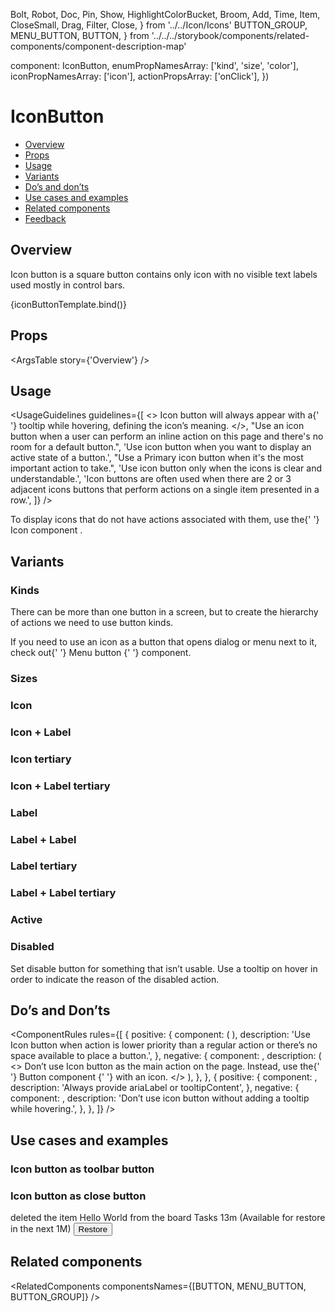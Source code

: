   Bolt,
  Robot,
  Doc,
  Pin,
  Show,
  HighlightColorBucket,
  Broom,
  Add,
  Time,
  Item,
  CloseSmall,
  Drag,
  Filter,
  Close,
} from '../../Icon/Icons'
  BUTTON_GROUP,
  MENU_BUTTON,
  BUTTON,
} from '../../../storybook/components/related-components/component-description-map'

  component: IconButton,
  enumPropNamesArray: ['kind', 'size', 'color'],
  iconPropNamesArray: ['icon'],
  actionPropsArray: ['onClick'],
})

<Meta
  title='Buttons/Icon Button'
  component={IconButton}
  argTypes={metaSettings.argTypes}
  decorators={metaSettings.decorators}
/>

<!--- Component template -->


<!--- Component documentation -->

# IconButton

- [Overview](#overview)
- [Props](#props)
- [Usage](#usage)
- [Variants](#variants)
- [Do’s and don’ts](#dos-and-donts)
- [Use cases and examples](#use-cases-and-examples)
- [Related components](#related-components)
- [Feedback](#feedback)

## Overview

Icon button is a square button contains only icon with no visible text labels used mostly in control bars.

<Canvas>
  <Story name='Overview' args={{ ariaLabel: 'Close' }}>
    {iconButtonTemplate.bind()}
  </Story>
</Canvas>

## Props

<ArgsTable story={'Overview'} />

## Usage

<UsageGuidelines
  guidelines={[
    <>
      Icon button will always appear with a{' '}
      <Link href='/?path=/docs/popover-tooltip--overview'>tooltip</Link> while hovering, defining
      the icon’s meaning.
    </>,
    "Use an icon button when a user can perform an inline action on this page and there's no room for a default button.",
    'Use icon button when you want to display an active state of a button.',
    "Use a Primary icon button when it's the most important action to take.",
    'Use icon button only when the icons is clear and understandable.',
    'Icon buttons are often used when there are 2 or 3 adjacent icons buttons that perform actions on a single item presented in a row.',
  ]}
/>

<Tip title='Check yourself'>
  To display icons that do not have actions associated with them, use the{' '}
  <Link href='/?path=/docs/components-icon--overview' size={Link.sizes.SMALL} withoutSpacing>
    Icon component
  </Link>
  .
</Tip>

## Variants

### Kinds

There can be more than one button in a screen, but to create the hierarchy of actions we need to use button kinds.

<Canvas>
  <Story name='Kinds'>
    <div
      style={{
        display: 'flex',
        justifyContent: 'space-evenly',
        alignItems: 'center',
        width: '100%',
      }}
    >
      <IconButton icon={Close} kind={IconButton.kinds?.PRIMARY} ariaLabel='My primary IconButton' />
      <IconButton
        icon={Close}
        kind={IconButton.kinds?.TERTIARY}
        ariaLabel='My tertiary IconButton'
      />
      <IconButton
        icon={Close}
        kind={IconButton.kinds?.PRIMARY}
        ariaLabel='My primary IconButton'
        shape='Square'
      />
      <IconButton
        icon={Close}
        kind={IconButton.kinds?.TERTIARY}
        ariaLabel='My tertiary IconButton'
        shape='Square'
      />
    </div>
  </Story>
</Canvas>

<Tip>
  If you need to use an icon as a button that opens dialog or menu next to it, check out{' '}
  <Link href='/?path=/docs/buttons-menubutton--overview' size={Link.sizes.SMALL} withoutSpacing>
    Menu button
  </Link>{' '}
  component.
</Tip>

### Sizes

<Canvas>
  <Story name='Sizes'>
    <div
      style={{
        display: 'flex',
        justifyContent: 'space-evenly',
        alignItems: 'center',
        width: '100%',
      }}
    >
      <IconButton
        size={IconButton.sizes?.SMALL}
        icon={Close}
        kind={IconButton.kinds?.PRIMARY}
        ariaLabel='My small IconButton'
        key='small'
      />
      <IconButton
        size={IconButton.sizes?.SMALL}
        icon={Close}
        kind={IconButton.kinds?.PRIMARY}
        ariaLabel='My small IconButton'
        key='small'
        shape='Square'
      />
      <IconButton
        size={IconButton.sizes?.LARGE}
        icon={Close}
        kind={IconButton.kinds?.PRIMARY}
        ariaLabel='My large IconButton'
        key='large'
      />
      <IconButton
        size={IconButton.sizes?.LARGE}
        icon={Close}
        kind={IconButton.kinds?.PRIMARY}
        ariaLabel='My large IconButton'
        key='large'
        shape='Square'
      />
    </div>
  </Story>
</Canvas>

### Icon

<Canvas>
  <Story name='Icon'>
    <div
      style={{
        display: 'flex',
        justifyContent: 'space-evenly',
        alignItems: 'center',
        width: '100%',
      }}
    >
      <IconButton
        size={IconButton.sizes?.SMALL}
        icon={Close}
        kind={IconButton.kinds?.PRIMARY}
        ariaLabel='My Primary Small Icon Button'
      />
      <IconButton
        size={IconButton.sizes?.LARGE}
        icon={Close}
        kind={IconButton.kinds?.PRIMARY}
        ariaLabel='My Primary Large Icon Button'
      />
      <IconButton
        size={IconButton.sizes?.SMALL}
        icon={Close}
        kind={IconButton.kinds?.PRIMARY}
        ariaLabel='My Primary Small Icon Button'
        shape='Square'
      />
      <IconButton
        size={IconButton.sizes?.LARGE}
        icon={Close}
        kind={IconButton.kinds?.PRIMARY}
        ariaLabel='My Primary Large Icon Button'
        shape='Square'
      />
    </div>
  </Story>
</Canvas>

### Icon + Label

<Canvas>
  <Story name='Icon + Label'>
    <div
      style={{
        display: 'flex',
        justifyContent: 'space-evenly',
        alignItems: 'center',
        width: '100%',
      }}
    >
      <IconButton
        size={IconButton.sizes?.SMALL}
        icon={Close}
        kind={IconButton.kinds?.PRIMARY}
        ariaLabel='My IconLabel Button'
        label='label'
      />
      <IconButton
        size={IconButton.sizes?.LARGE}
        icon={Close}
        kind={IconButton.kinds?.PRIMARY}
        ariaLabel='My IconLabel Button'
        label='label'
      />
      <IconButton
        size={IconButton.sizes?.SMALL}
        icon={Close}
        kind={IconButton.kinds?.PRIMARY}
        ariaLabel='My IconLabel Button'
        label='label'
        shape='Square'
      />
      <IconButton
        size={IconButton.sizes?.LARGE}
        icon={Close}
        kind={IconButton.kinds?.PRIMARY}
        ariaLabel='My IconLabel Button'
        label='label'
        shape='Square'
      />
    </div>
  </Story>
</Canvas>

### Icon tertiary

<Canvas>
  <Story name='Icon tertiary'>
    <div
      style={{
        display: 'flex',
        justifyContent: 'space-evenly',
        alignItems: 'center',
        width: '100%',
      }}
    >
      <IconButton
        size={IconButton.sizes?.SMALL}
        icon={Close}
        kind={IconButton.kinds?.TERTIARY}
        ariaLabel='My Tertiary Small Icon Button'
      />
      <IconButton
        size={IconButton.sizes?.LARGE}
        icon={Close}
        kind={IconButton.kinds?.TERTIARY}
        ariaLabel='My Tertiary Large Icon Button'
      />
      <IconButton
        size={IconButton.sizes?.SMALL}
        icon={Close}
        kind={IconButton.kinds?.TERTIARY}
        ariaLabel='My Tertiary Small Icon Button'
        shape='Square'
      />
      <IconButton
        size={IconButton.sizes?.LARGE}
        icon={Close}
        kind={IconButton.kinds?.TERTIARY}
        ariaLabel='My Tertiary Large Icon Button'
        shape='Square'
      />
    </div>
  </Story>
</Canvas>

### Icon + Label tertiary

<Canvas>
  <Story name='Icon + Label tertiary'>
    <div
      style={{
        display: 'flex',
        justifyContent: 'space-evenly',
        alignItems: 'center',
        width: '100%',
      }}
    >
      <IconButton
        size={IconButton.sizes?.SMALL}
        icon={Close}
        kind={IconButton.kinds?.TERTIARY}
        ariaLabel='My Tertiary Small Icon Button With Label'
        label='label'
      />
      <IconButton
        size={IconButton.sizes?.LARGE}
        icon={Close}
        kind={IconButton.kinds?.TERTIARY}
        ariaLabel='My Tertiary Large Icon Button With Label'
        label='label'
      />
      <IconButton
        size={IconButton.sizes?.SMALL}
        icon={Close}
        kind={IconButton.kinds?.TERTIARY}
        ariaLabel='My Tertiary Small Icon Button With Label'
        label='label'
        shape='Square'
      />
      <IconButton
        size={IconButton.sizes?.LARGE}
        icon={Close}
        kind={IconButton.kinds?.TERTIARY}
        ariaLabel='My Tertiary Large Icon Button With Label'
        label='label'
        shape='Square'
      />
    </div>
  </Story>
</Canvas>

### Label

<Canvas>
  <Story name='Label'>
    <div
      style={{
        display: 'flex',
        justifyContent: 'space-evenly',
        alignItems: 'center',
        width: '100%',
      }}
    >
      <IconButton
        size={IconButton.sizes?.SMALL}
        icon={Close}
        kind={IconButton.kinds?.PRIMARY}
        ariaLabel='My Primary Small Label Button'
        labelInButton='01'
      />
      <IconButton
        size={IconButton.sizes?.LARGE}
        icon={Close}
        kind={IconButton.kinds?.PRIMARY}
        ariaLabel='My Primary Large Label Button'
        labelInButton='01'
      />
      <IconButton
        size={IconButton.sizes?.SMALL}
        icon={Close}
        kind={IconButton.kinds?.PRIMARY}
        ariaLabel='My Primary Small Label Button'
        labelInButton='01'
        shape='Square'
      />
      <IconButton
        size={IconButton.sizes?.LARGE}
        icon={Close}
        kind={IconButton.kinds?.PRIMARY}
        ariaLabel='My Primary Large Label Button'
        labelInButton='01'
        shape='Square'
      />
    </div>
  </Story>
</Canvas>

### Label + Label

<Canvas>
  <Story name='Label + Label'>
    <div
      style={{
        display: 'flex',
        justifyContent: 'space-evenly',
        alignItems: 'center',
        width: '100%',
      }}
    >
      <IconButton
        size={IconButton.sizes?.SMALL}
        icon={Close}
        kind={IconButton.kinds?.PRIMARY}
        ariaLabel='My primary small Label Button'
        labelInButton='01'
        label='label'
      />
      <IconButton
        size={IconButton.sizes?.LARGE}
        icon={Close}
        kind={IconButton.kinds?.PRIMARY}
        ariaLabel='My primary large Label Button'
        labelInButton='01'
        label='label'
      />
      <IconButton
        size={IconButton.sizes?.SMALL}
        icon={Close}
        kind={IconButton.kinds?.PRIMARY}
        ariaLabel='My primary small Label Button'
        labelInButton='01'
        label='label'
        shape='Square'
      />
      <IconButton
        size={IconButton.sizes?.LARGE}
        icon={Close}
        kind={IconButton.kinds?.PRIMARY}
        ariaLabel='My primary large Label Button'
        labelInButton='01'
        label='label'
        shape='Square'
      />
    </div>
  </Story>
</Canvas>

### Label tertiary

<Canvas>
  <Story name='Label tertiary'>
    <div
      style={{
        display: 'flex',
        justifyContent: 'space-evenly',
        alignItems: 'center',
        width: '100%',
      }}
    >
      <IconButton
        size={IconButton.sizes?.SMALL}
        icon={Close}
        kind={IconButton.kinds?.TERTIARY}
        ariaLabel='My tertiary small Label Button'
        labelInButton='01'
      />
      <IconButton
        size={IconButton.sizes?.LARGE}
        icon={Close}
        kind={IconButton.kinds?.TERTIARY}
        ariaLabel='My tertiary large Label Button'
        labelInButton='01'
      />
      <IconButton
        size={IconButton.sizes?.SMALL}
        icon={Close}
        kind={IconButton.kinds?.TERTIARY}
        ariaLabel='My tertiary small Label Button'
        labelInButton='01'
        shape='Square'
      />
      <IconButton
        size={IconButton.sizes?.LARGE}
        icon={Close}
        kind={IconButton.kinds?.TERTIARY}
        ariaLabel='My tertiary large Label Button'
        labelInButton='01'
        shape='Square'
      />
    </div>
  </Story>
</Canvas>

### Label + Label tertiary

<Canvas>
  <Story name='Label + Label tertiary'>
    <div
      style={{
        display: 'flex',
        justifyContent: 'space-evenly',
        alignItems: 'center',
        width: '100%',
      }}
    >
      <IconButton
        size={IconButton.sizes?.SMALL}
        icon={Close}
        kind={IconButton.kinds?.TERTIARY}
        ariaLabel='My tertiary small Label Button'
        labelInButton='01'
        label='label'
      />
      <IconButton
        size={IconButton.sizes?.LARGE}
        icon={Close}
        kind={IconButton.kinds?.TERTIARY}
        ariaLabel='My tertiary large Label Button'
        labelInButton='01'
        label='label'
      />
      <IconButton
        size={IconButton.sizes?.SMALL}
        icon={Close}
        kind={IconButton.kinds?.TERTIARY}
        ariaLabel='My tertiary small Label Button'
        labelInButton='01'
        label='label'
        shape='Square'
      />
      <IconButton
        size={IconButton.sizes?.LARGE}
        icon={Close}
        kind={IconButton.kinds?.TERTIARY}
        ariaLabel='My tertiary large Label Button'
        labelInButton='01'
        label='label'
        shape='Square'
      />
    </div>
  </Story>
</Canvas>

### Active

<Canvas>
  <Story name='Active'>
    <div
      style={{
        display: 'flex',
        justifyContent: 'space-evenly',
        alignItems: 'center',
        width: '100%',
      }}
    >
      <IconButton
        size={IconButton.sizes?.LARGE}
        icon={Close}
        kind={IconButton.kinds?.PRIMARY}
        ariaLabel='My active large IconButton'
        active
      />
      <IconButton
        size={IconButton.sizes?.LARGE}
        icon={Close}
        kind={IconButton.kinds?.TERTIARY}
        ariaLabel='My active large IconButton'
        active
      />
      <IconButton
        size={IconButton.sizes?.LARGE}
        icon={Close}
        kind={IconButton.kinds?.PRIMARY}
        ariaLabel='My active large IconButton'
        active
        shape='Square'
      />
      <IconButton
        size={IconButton.sizes?.LARGE}
        icon={Close}
        kind={IconButton.kinds?.TERTIARY}
        ariaLabel='My active large IconButton'
        active
        shape='Square'
      />
      <IconButton
        size={IconButton.sizes?.LARGE}
        icon={Close}
        kind={IconButton.kinds?.PRIMARY}
        ariaLabel='My active medium IconButton'
        active
        label='label'
      />
      <IconButton
        size={IconButton.sizes?.LARGE}
        icon={Close}
        kind={IconButton.kinds?.PRIMARY}
        ariaLabel='My active medium IconButton'
        active
        label='label'
        labelInButton='01'
      />
      <IconButton
        size={IconButton.sizes?.LARGE}
        icon={Close}
        kind={IconButton.kinds?.PRIMARY}
        ariaLabel='My active medium IconButton'
        active
        label='label'
        shape='Square'
      />
      <IconButton
        size={IconButton.sizes?.LARGE}
        icon={Close}
        kind={IconButton.kinds?.PRIMARY}
        ariaLabel='My active medium IconButton'
        active
        label='label'
        labelInButton='01'
        shape='Square'
      />
    </div>
  </Story>
</Canvas>

### Disabled

Set disable button for something that isn’t usable. Use a tooltip on hover in order to indicate the reason of the disabled action.

<Canvas>
  <Story name='Disabled'>
    <div
      style={{
        display: 'flex',
        justifyContent: 'space-evenly',
        alignItems: 'center',
        width: '100%',
      }}
    >
      <IconButton
        size={IconButton.sizes?.SMALL}
        icon={Close}
        kind={IconButton.kinds?.PRIMARY}
        ariaLabel='My small disabled IconButton'
        disabledReason='This function is not available'
        disabled
      />
      <IconButton
        size={IconButton.sizes?.LARGE}
        icon={Close}
        kind={IconButton.kinds?.PRIMARY}
        ariaLabel='My large disabled IconButton'
        disabledReason='This function is not available'
        disabled
      />
      <IconButton
        size={IconButton.sizes?.LARGE}
        icon={Close}
        kind={IconButton.kinds?.TERTIARY}
        ariaLabel='My disabled large IconButton'
        disabledReason='This function is not available'
        disabled
      />
      <IconButton
        size={IconButton.sizes?.LARGE}
        icon={Close}
        kind={IconButton.kinds?.PRIMARY}
        ariaLabel='My disabled large IconButton'
        label='label'
        disabledReason='This function is not available'
        disabled
      />
      <IconButton
        size={IconButton.sizes?.LARGE}
        icon={Close}
        kind={IconButton.kinds?.TERTIARY}
        ariaLabel='My disabled large IconButton'
        label='label'
        disabledReason='This function is not available'
        disabled
      />
    </div>
    <div
      style={{
        display: 'flex',
        justifyContent: 'space-evenly',
        alignItems: 'center',
        width: '100%',
      }}
    >
      <IconButton
        size={IconButton.sizes?.SMALL}
        icon={Close}
        kind={IconButton.kinds?.PRIMARY}
        ariaLabel='My small disabled IconButton'
        disabledReason='This function is not available'
        disabled
        shape='Square'
      />
      <IconButton
        size={IconButton.sizes?.LARGE}
        icon={Close}
        kind={IconButton.kinds?.PRIMARY}
        ariaLabel='My large disabled IconButton'
        disabledReason='This function is not available'
        disabled
        shape='Square'
      />
      <IconButton
        size={IconButton.sizes?.LARGE}
        icon={Close}
        kind={IconButton.kinds?.TERTIARY}
        ariaLabel='My disabled large IconButton'
        disabledReason='This function is not available'
        disabled
        shape='Square'
      />
      <IconButton
        size={IconButton.sizes?.LARGE}
        icon={Close}
        kind={IconButton.kinds?.PRIMARY}
        ariaLabel='My disabled large IconButton'
        label='label'
        disabledReason='This function is not available'
        disabled
        shape='Square'
      />
      <IconButton
        size={IconButton.sizes?.LARGE}
        icon={Close}
        kind={IconButton.kinds?.TERTIARY}
        ariaLabel='My disabled large IconButton'
        label='label'
        disabledReason='This function is not available'
        disabled
        shape='Square'
      />
    </div>
  </Story>
</Canvas>

## Do’s and Don’ts

<ComponentRules
  rules={[
    {
      positive: {
        component: (
          <DialogContentContainer>
            <IconButton icon={Pin} ariaLabel='Pin to top' />
            <IconButton icon={Show} ariaLabel='Show all' />
            <IconButton icon={Broom} ariaLabel='Clear style' />
          </DialogContentContainer>
        ),
        description:
          'Use Icon button when action is lower priority than a regular action or there’s no space available to place a button.',
      },
      negative: {
        component: <IconButton icon={Add} kind={IconButton.kinds?.PRIMARY} ariaLabel='Add item' />,
        description: (
          <>
            Don’t use Icon button as the main action on the page. Instead, use the{' '}
            <Link href='/?path=/docs/buttons-button--overview' withoutSpacing>
              Button component
            </Link>{' '}
            with an icon.
          </>
        ),
      },
    },
    {
      positive: {
        component: <IconButton icon={Close} ariaLabel='Close' />,
        description: 'Always provide ariaLabel or tooltipContent',
      },
      negative: {
        component: <IconButton icon={Close} />,
        description: 'Don’t use icon button without adding a tooltip while hovering.',
      },
    },
  ]}
/>

## Use cases and examples

### Icon button as toolbar button

<Canvas>
  <Story name='Icon button as toolbar button'>
    <Flex
      className={classes.dashboard}
      direction={Flex.directions.COLUMN}
      align={Flex.align.START}
      style={{ width: '50%' }}
    >
      <Flex className={classes.dashboardHeader} gap={Flex.gaps.SMALL}>
        <Icon icon={Drag} />
        <Heading type={Heading.types?.h5} value='Widget name' />
        <IconButton
          icon={Filter}
          ariaLabel='Filter the widget by everything'
          size={IconButton.sizes?.SMALL}
        />
      </Flex>
      <div className={classes.dashboardContent} />
    </Flex>
  </Story>
</Canvas>

### Icon button as close button

<Canvas>
  <Story name='Icon button as close button'>
    <Flex style={{ width: '100%' }}>
      <Flex
        className={classes.recycleBin}
        style={{ width: '100%' }}
        justify={Flex.justify.START}
        gap={Flex.gaps.LARGE}
      >
        <Flex
          direction={Flex.directions.COLUMN}
          className={classes.recycleBinTitleContainer}
          justify={Flex.justify.CENTER}
        >
          <Icon icon={Item} iconSize={40} />
          <Heading
            className={classes.recycleBinTitle}
            type={Heading.types?.h5}
            value='Item'
            id='l3-recycle-bin-title'
          />
        </Flex>
        <Avatar size={Avatar.sizes.LARGE} src={person1} type={Avatar.types.IMG} />
        <Flex
          direction={Flex.directions.COLUMN}
          className={classes.recycleBinContent}
          align={Flex.justify.START}
          ariaLabelledby='l3-recycle-bin-title'
        >
          <Flex gap={Flex.gaps.XS}>
            <LinkComponent text='Hadas Farhi' />
            <span>deleted the item </span>
            <span className={classes.recycleBinItemName}>Hello World</span>
            <span>from the board</span>
          </Flex>
          <span className={classes.recycleBinBoardName}>Tasks</span>
          <Flex gap={Flex.gaps.XS} className={classes.recycleBinSubNote}>
            <Icon icon={Time} />
            <span className={classes.recycleBinTimeStamp}>13m</span>
            <span>(Available for restore in the next 1M)</span>
          </Flex>
        </Flex>
        <Button className={classes.recycleBinRestoreButton}>Restore</Button>
      </Flex>
    </Flex>
    <IconButton icon={CloseSmall} ariaLabel='Remove from Recycle bin' />
  </Story>
</Canvas>

## Related components

<RelatedComponents componentsNames={[BUTTON, MENU_BUTTON, BUTTON_GROUP]} />
